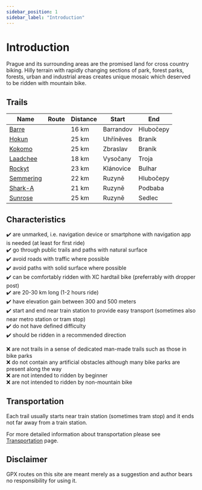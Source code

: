 ```yaml
---
sidebar_position: 1
sidebar_label: "Introduction"
---
```


# Introduction

Prague and its surrounding areas are the promised land for cross country biking.
Hilly terrain with rapidly changing sections of park, forest parks, forests, urban and industrial areas creates unique mosaic which deserved to be ridden with mountain bike.

## Trails

| Name | Route | Distance | Start | End |
| --- | --- | --- | --- | --- |
| [Barre](trails/barre) | <TrailRouteLink id="barre"></TrailRouteLink> | 16 km | Barrandov | Hlubočepy |
| [Hokun](trails/hokun) | <TrailRouteLink id="hokun"></TrailRouteLink> | 25 km | Uhříněves | Braník |
| [Kokomo](trails/kokomo) | <TrailRouteLink id="kokomo"></TrailRouteLink> | 25 km | Zbraslav | Braník |
| [Laadchee](trails/laadchee) | <TrailRouteLink id="laadchee"></TrailRouteLink> | 18 km | Vysočany | Troja |
| [Rockyt](trails/rockyt) | <TrailRouteLink id="rockyt"></TrailRouteLink> | 23 km | Klánovice | Bulhar |
| [Semmering](trails/semmering) | <TrailRouteLink id="semmering"></TrailRouteLink> | 22 km | Ruzyně | Hlubočepy |
| [Shark-A](trails/shark-a) | <TrailRouteLink id="shark-a"></TrailRouteLink> | 21 km | Ruzyně | Podbaba |
| [Sunrose](trails/sunrose) | <TrailRouteLink id="sunrose"></TrailRouteLink> | 25 km | Ruzyně | Sedlec |

## Characteristics

✔️ are unmarked, i.e. navigation device or smartphone with navigation app is needed (at least for first ride) <br />
✔️ go through public trails and paths with natural surface <br />
✔️ avoid roads with traffic where possible <br />
✔️ avoid paths with solid surface where possible <br />
✔️ can be comfortably ridden with XC hardtail bike (preferrably with dropper post) <br />
✔️ are 20-30 km long (1-2 hours ride) <br />
✔️ have elevation gain between 300 and 500 meters <br />
✔️ start and end near train station to provide easy transport (sometimes also near metro station or tram stop) <br />
✔️ do not have defined difficulty <br />
✔️ should be ridden in a recommended direction

❌ are not trails in a sense of dedicated man-made trails such as those in bike parks <br />
❌ do not contain any artificial obstacles although many bike parks are present along the way <br />
❌ are not intended to ridden by beginner <br />
❌ are not intended to ridden by non-mountain bike <br />

## Transportation

Each trail usually starts near train station (sometimes tram stop) and it ends not far away from a train station.

For more detailed information about transportation please see [Transportation](transportation/overview) page.

## Disclaimer

GPX routes on this site are meant merely as a suggestion and author bears no responsibility for using it.
